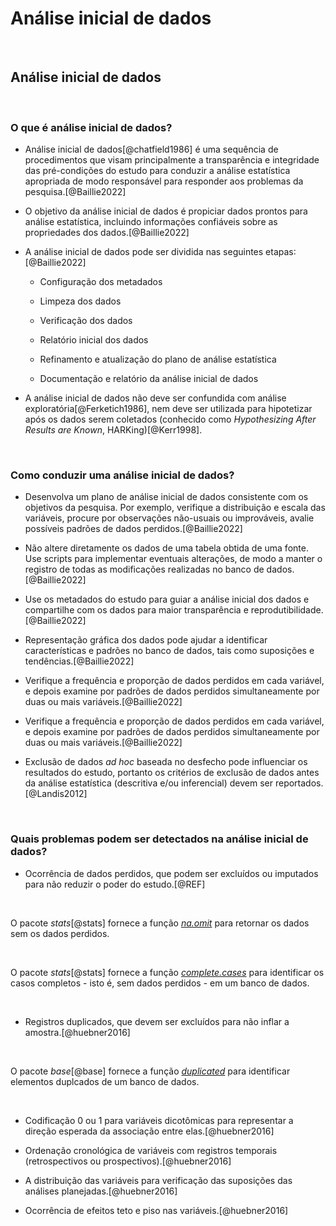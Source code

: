 # **Análise inicial de dados**

<br>

## Análise inicial de dados

<br>

### O que é análise inicial de dados?

-   Análise inicial de dados[@chatfield1986] é uma sequência de procedimentos que visam principalmente a transparência e integridade das pré-condições do estudo para conduzir a análise estatística apropriada de modo responsável para responder aos problemas da pesquisa.[@Baillie2022]

-   O objetivo da análise inicial de dados é propiciar dados prontos para análise estatística, incluindo informações confiáveis sobre as propriedades dos dados.[@Baillie2022]

-   A análise inicial de dados pode ser dividida nas seguintes etapas:[@Baillie2022]

    -   Configuração dos metadados

    -   Limpeza dos dados

    -   Verificação dos dados

    -   Relatório inicial dos dados

    -   Refinamento e atualização do plano de análise estatística

    -   Documentação e relatório da análise inicial de dados

-   A análise inicial de dados não deve ser confundida com análise exploratória[@Ferketich1986], nem deve ser utilizada para hipotetizar após os dados serem coletados (conhecido como *Hypothesizing After Results are Known*, HARKing)[@Kerr1998].

<br>

### Como conduzir uma análise inicial de dados?

-   Desenvolva um plano de análise inicial de dados consistente com os objetivos da pesquisa. Por exemplo, verifique a distribuição e escala das variáveis, procure por observações não-usuais ou improváveis, avalie possíveis padrões de dados perdidos.[@Baillie2022]

-   Não altere diretamente os dados de uma tabela obtida de uma fonte. Use scripts para implementar eventuais alterações, de modo a manter o registro de todas as modificações realizadas no banco de dados.[@Baillie2022]

-   Use os metadados do estudo para guiar a análise inicial dos dados e compartilhe com os dados para maior transparência e reprodutibilidade.[@Baillie2022]

-   Representação gráfica dos dados pode ajudar a identificar características e padrões no banco de dados, tais como suposições e tendências.[@Baillie2022]

-   Verifique a frequência e proporção de dados perdidos em cada variável, e depois examine por padrões de dados perdidos simultaneamente por duas ou mais variáveis.[@Baillie2022]

-   Verifique a frequência e proporção de dados perdidos em cada variável, e depois examine por padrões de dados perdidos simultaneamente por duas ou mais variáveis.[@Baillie2022]

-   Exclusão de dados *ad hoc* baseada no desfecho pode influenciar os resultados do estudo, portanto os critérios de exclusão de dados antes da análise estatística (descritiva e/ou inferencial) devem ser reportados.[@Landis2012]

<br>

### Quais problemas podem ser detectados na análise inicial de dados?

- Ocorrência de dados perdidos, que podem ser excluídos ou imputados para não reduzir o poder do estudo.[@REF] 

<br>

::: {.infobox .Rlogo data-latex="{images/Rlogo}"}
O pacote *stats*[@stats] fornece a função [*na.omit*](https://www.rdocumentation.org/packages/stats/versions/3.6.2/topics/na.fail) para retornar os dados sem os dados perdidos.
:::

<br>

::: {.infobox .Rlogo data-latex="{images/Rlogo}"}
O pacote *stats*[@stats] fornece a função [*complete.cases*](https://www.rdocumentation.org/packages/stats/versions/3.6.2/topics/complete.cases) para identificar os casos completos - isto é, sem dados perdidos - em um banco de dados.
:::

<br>

-   Registros duplicados, que devem ser excluídos para não inflar a amostra.[@huebner2016]

<br>

::: {.infobox .Rlogo data-latex="{images/Rlogo}"}
O pacote *base*[@base] fornece a função [*duplicated*](https://www.rdocumentation.org/packages/base/versions/3.6.2/topics/duplicated) para identificar elementos duplcados de um banco de dados.
:::

<br>

-   Codificação 0 ou 1 para variáveis dicotômicas para representar a direção esperada da associação entre elas.[@huebner2016]

-   Ordenação cronológica de variáveis com registros temporais (retrospectivos ou prospectivos).[@huebner2016]

-   A distribuição das variáveis para verificação das suposições das análises planejadas.[@huebner2016]

-   Ocorrência de efeitos teto e piso nas variáveis.[@huebner2016]

<br>
